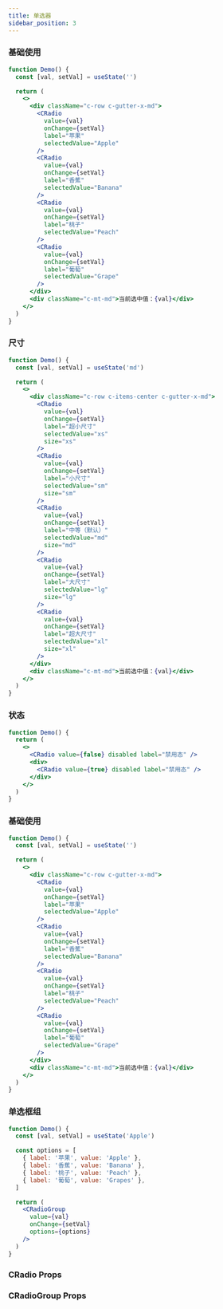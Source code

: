 ```yaml
---
title: 单选器
sidebar_position: 3
---
```


### 基础使用

```jsx live
function Demo() {
  const [val, setVal] = useState('')

  return (
    <>
      <div className="c-row c-gutter-x-md">
        <CRadio
          value={val}
          onChange={setVal}
          label="苹果"
          selectedValue="Apple"
        />
        <CRadio
          value={val}
          onChange={setVal}
          label="香蕉"
          selectedValue="Banana"
        />
        <CRadio
          value={val}
          onChange={setVal}
          label="桃子"
          selectedValue="Peach"
        />
        <CRadio
          value={val}
          onChange={setVal}
          label="葡萄"
          selectedValue="Grape"
        />
      </div>
      <div className="c-mt-md">当前选中值：{val}</div>
    </>
  )
}
```

### 尺寸

```jsx live
function Demo() {
  const [val, setVal] = useState('md')

  return (
    <>
      <div className="c-row c-items-center c-gutter-x-md">
        <CRadio
          value={val}
          onChange={setVal}
          label="超小尺寸"
          selectedValue="xs"
          size="xs"
        />
        <CRadio
          value={val}
          onChange={setVal}
          label="小尺寸"
          selectedValue="sm"
          size="sm"
        />
        <CRadio
          value={val}
          onChange={setVal}
          label="中等（默认）"
          selectedValue="md"
          size="md"
        />
        <CRadio
          value={val}
          onChange={setVal}
          label="大尺寸"
          selectedValue="lg"
          size="lg"
        />
        <CRadio
          value={val}
          onChange={setVal}
          label="超大尺寸"
          selectedValue="xl"
          size="xl"
        />
      </div>
      <div className="c-mt-md">当前选中值：{val}</div>
    </>
  )
}
```

### 状态

```jsx live
function Demo() {
  return (
    <>
      <CRadio value={false} disabled label="禁用态" />
      <div>
        <CRadio value={true} disabled label="禁用态" />
      </div>
    </>
  )
}
```

### 基础使用

```jsx live
function Demo() {
  const [val, setVal] = useState('')

  return (
    <>
      <div className="c-row c-gutter-x-md">
        <CRadio
          value={val}
          onChange={setVal}
          label="苹果"
          selectedValue="Apple"
        />
        <CRadio
          value={val}
          onChange={setVal}
          label="香蕉"
          selectedValue="Banana"
        />
        <CRadio
          value={val}
          onChange={setVal}
          label="桃子"
          selectedValue="Peach"
        />
        <CRadio
          value={val}
          onChange={setVal}
          label="葡萄"
          selectedValue="Grape"
        />
      </div>
      <div className="c-mt-md">当前选中值：{val}</div>
    </>
  )
}
```

### 单选框组

```jsx live
function Demo() {
  const [val, setVal] = useState('Apple')

  const options = [
    { label: '苹果', value: 'Apple' },
    { label: '香蕉', value: 'Banana' },
    { label: '桃子', value: 'Peach' },
    { label: '葡萄', value: 'Grapes' },
  ]

  return (
    <CRadioGroup
      value={val}
      onChange={setVal}
      options={options}
    />
  )
}
```

### CRadio Props

<PropTable name="CRadio" typeWidth="260px" />

### CRadioGroup Props